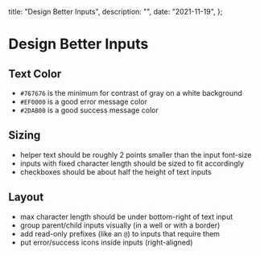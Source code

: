   title: "Design Better Inputs",
  description: "",
  date: "2021-11-19",
};

# Design Better Inputs

## Text Color

- `#767676` is the minimum for contrast of gray on a white background
- `#EF0000` is a good error message color
- `#2DAB00` is a good success message color

## Sizing 
- helper text should be roughly 2 points smaller than the input font-size
- inputs with fixed character length should be sized to fit accordingly
- checkboxes should be about half the height of text inputs

## Layout
- max character length should be under bottom-right of text input
- group parent/child inputs visually (in a well or with a border)
- add read-only prefixes (like an `@`) to inputs that require them
- put error/success icons inside inputs (right-aligned)
